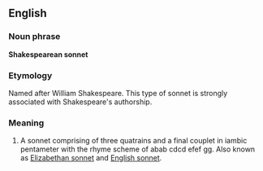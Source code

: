 ==English==

===Noun phrase===
'''Shakespearean sonnet'''

===Etymology===
Named after William Shakespeare. This type of sonnet is strongly associated with Shakespeare's authorship.

===Meaning===
#A sonnet comprising of three quatrains and a final couplet in iambic pentameter with the rhyme scheme of abab cdcd efef gg.  Also known as [[Elizabethan sonnet]] and [[English sonnet]].